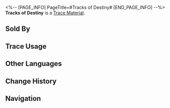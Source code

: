 <%-- [PAGE_INFO]
PageTitle=#Tracks of Destiny#
[END_PAGE_INFO] --%>
{{Item Infobox
|id          = 241
|image       = Item Tracks of Destiny.png{{subst:void|<!--$UPLOAD:<<SpriteOutput/ItemFigures/241.png>-<Item Tracks of Destiny.png>-<Item Icons>>-->}}
|type        = Trace Material
|invCategory = Upgrade Materials
|rarity      = 5
|effect      = 
|description = Advanced level-up material for Traces.
|source1     = [[Simulated Universe]] Point Rewards
|source2     = [[Nameless Honor]]
|source3     = [[Embers Exchange]]
|source4     = [[Starlight Exchange]]
|source5     = [[Limited-Time Event Rewards]]
}}
{{Description|Your victory is secured by countless failures, and the small steps you have taken led you to the turning point of fate.}}
'''Tracks of Destiny''' is a [[Trace Material]].

==Sold By==
{{Shop Availability}}

==Trace Usage==
{{Trace Usage}}

==Other Languages==
{{Other Languages
|en   = Tracks of Destiny
|zhs  = 命运的足迹
|zht  = 命運的足跡
|ja   = 運命の足跡
|ko   = 운명의 발자취
|es   = Huellas del destino
|fr   = Voies de la destinée
|ru   = Отпечатки судьбы
|th   = Tracks of Destiny
|vi   = Dấu Chân Vận Mệnh
|de   = Spuren des Schicksals
|id   = Tracks of Destiny
|pt   = Rastros de Destino
}}

==Change History==
{{Change History|1.0}}

==Navigation==
{{Upgrade Material Navbox}}